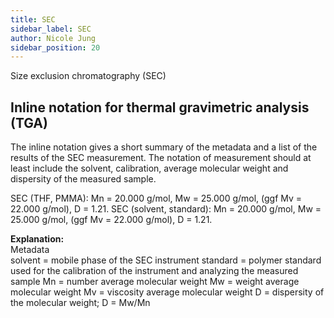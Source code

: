 ```yaml
---
title: SEC
sidebar_label: SEC
author: Nicole Jung
sidebar_position: 20
---
```


Size exclusion chromatography (SEC)

## Inline notation for thermal gravimetric analysis (TGA) 

The inline notation gives a short summary of the metadata and a list of the results of the SEC measurement.
The notation of measurement should at least include the solvent, calibration, average molecular weight and dispersity of the measured sample.

SEC (THF, PMMA): Mn = 20.000 g/mol, Mw = 25.000 g/mol, (ggf Mv = 22.000 g/mol), D = 1.21.
SEC (solvent, standard): Mn = 20.000 g/mol, Mw = 25.000 g/mol, (ggf Mv = 22.000 g/mol), D = 1.21.

**Explanation:**<br /> 
Metadata<br /> 
solvent = mobile phase of the SEC instrument
standard = polymer standard used for the calibration of the instrument and analyzing the measured sample
Mn = number average molecular weight
Mw = weight average molecular weight
Mv = viscosity average molecular weight
D = dispersity of the molecular weight; D = Mw/Mn
